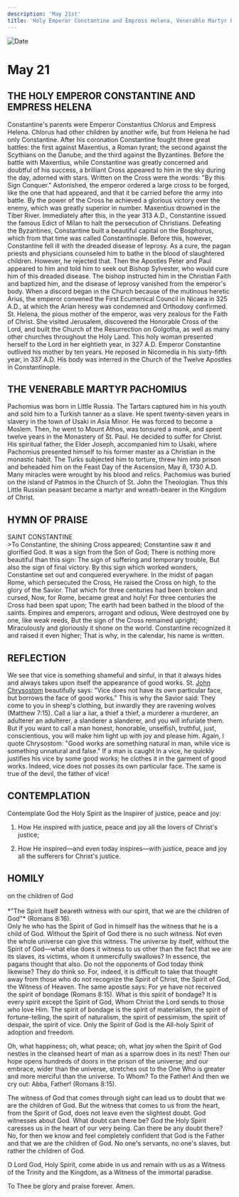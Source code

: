 ```yaml
---
description: 'May 21st'
title: 'Holy Emperor Constantine and Empress Helena, Venerable Martyr Pachomius'
---
```


<CustomPaginator />
<RunningHead />

<Image src="/title-imprint.png" height={68} width={50} alt="Date" className="title-imprint"/>

# <div id="date">May <Image className="four-dot" src="/four-dot.png" height={15} width={15} alt="" />21</div>

## THE HOLY EMPEROR CONSTANTINE AND EMPRESS HELENA

Constantine's parents were Emperor Constantius Chlorus and Empress Helena. Chlorus had other children by another wife, but from Helena he had only Constantine. After his coronation Constantine fought three great battles: the first against Maxentius, a Roman tyrant; the second against the Scythians on the Danube; and the third against the Byzantines. Before the battle with Maxentius, while Constantine was greatly concerned and doubtful of his success, a brilliant Cross appeared to him in the sky during the day, adorned with stars. Written on the Cross were the words: "By this Sign Conquer." Astonished, the emperor ordered a large cross to be forged, like the one that had appeared, and that it be carried before the army into battle. By the power of the Cross he achieved a glorious victory over the enemy, which was greatly superior in number. Maxentius drowned in the Tiber River. Immediately after this, in the year 313 A.D., Constantine issued the famous Edict of Milan to halt the persecution of Christians. Defeating the Byzantines, Constantine built a beautiful capital on the Bosphorus, which from that time was called Constantinople. Before this, however, Constantine fell ill with the dreaded disease of leprosy. As a cure, the pagan priests and physicians counseled him to bathe in the blood of slaughtered children. However, he rejected that. Then the Apostles Peter and Paul appeared to him and told him to seek out Bishop Sylvester, who would cure him of this dreaded disease. The bishop instructed him in the Christian Faith and baptized him, and the disease of leprosy vanished from the emperor's body. When a discord began in the Church because of the mutinous heretic Arius, the emperor convened the First Ecumenical Council in Nicaea in 325 A.D., at which the Arian heresy was condemned and Orthodoxy confirmed. St. Helena, the pious mother of the emperor, was very zealous for the Faith of Christ. She visited Jerusalem, discovered the Honorable Cross of the Lord, and built the Church of the Resurrection on Golgotha, as well as many other churches throughout the Holy Land. This holy woman presented herself to the Lord in her eightieth year, in 327 A.D. Emperor Constantine outlived his mother by ten years. He reposed in Nicomedia in his sixty-fifth year, in 337 A.D. His body was interred in the Church of the Twelve Apostles in Constantinople.

## THE VENERABLE MARTYR PACHOMIUS

Pachomius was born in Little Russia. The Tartars captured him in his youth and sold him to a Turkish tanner as a slave. He spent twenty-seven years in slavery in the town of Usaki in Asia Minor. He was forced to become a Moslem. Then, he went to Mount Athos, was tonsured a monk, and spent twelve years in the Monastery of St. Paul. He decided to suffer for Christ. His spiritual father, the Elder Joseph, accompanied him to Usaki, where Pachomius presented himself to his former master as a Christian in the monastic habit. The Turks subjected him to torture, threw him into prison and beheaded him on the Feast Day of the Ascension, May 8, 1730 A.D. Many miracles were wrought by his blood and relics. Pachomius was buried on the island of Patmos in the Church of St. John the Theologian. Thus this Little Russian peasant became a martyr and wreath-bearer in the Kingdom of Christ.


## HYMN OF PRAISE
<div style={{textAlign:'center', color:'crimson', fontWeight:'bold'}}>
SAINT CONSTANTINE
</div>
>To Constantine, the shining Cross appeared;  
Constantine saw it and glorified God.  
It was a sign from the Son of God;  
There is nothing more beautiful than this sign:  
The sign of suffering and temporary trouble,  
But also the sign of final victory.  
By this sign which worked wonders,  
Constantine set out and conquered everywhere.  
In the midst of pagan Rome, which persecuted the Cross,  
He raised the Cross on high, to the glory of the Savior.  
That which for three centuries had been broken and cursed,  
Now, for Rome, became great and holy!  
For three centuries the Cross had been spat upon;  
The earth had been bathed in the blood of the saints.  
Empires and emperors, arrogant and odious,  
Were destroyed one by one, like weak reeds,  
But the sign of the Cross remained upright;  
Miraculously and gloriously it shone on the world.  
Constantine recognized it and raised it even higher;  
That is why, in the calendar, his name is written.  


## REFLECTION

We see that vice is something shameful and sinful, in that it always hides and always takes upon itself the appearance of good works. St. [John Chrysostom](/november/13th) beautifully says: "Vice does not have its own particular face, but borrows the face of good works." This is why the Savior said: They come to you in sheep's clothing, but inwardly they are ravening wolves (Matthew 7:15). Call a liar a liar, a thief a thief, a murderer a murderer, an adulterer an adulterer, a slanderer a slanderer, and you will infuriate them. But if you want to call a man honest, honorable, unselfish, truthful, just, conscientious, you will make him light up with joy and please him. Again, I quote Chrysostom: "Good works are something natural in man, while vice is something unnatural and false." If a man is caught in a vice, he quickly justifies his vice by some good works; he clothes it in the garment of good works. Indeed, vice does not posses its own particular face. The same is true of the devil, the father of vice!


## CONTEMPLATION

Contemplate God the Holy Spirit as the Inspirer of justice, peace and joy:

1. How He inspired with justice, peace and joy all the lovers of Christ's justice;

2. How He inspired—and even today inspires—with justice, peace and joy all the sufferers for Christ's justice.


## HOMILY
<div style={{textAlign:'center', color:'crimson', fontWeight:'bold'}}>
on the children of God
</div><br />
<div style={{textAlign:'right'}}>
*"The Spirit Itself beareth witness with our spirit, that we are the children of God"* (Romans 8:16).
</div>
Only he who has the Spirit of God in himself has the witness that he is a child of God. Without the Spirit of God there is no such witness. Not even the whole universe can give this witness. The universe by itself, without the Spirit of God—what else does it witness to us other than the fact that we are its slaves, its victims, whom it unmercifully swallows? In essence, the pagans thought that also. Do not the opponents of God today think likewise? They do think so. For, indeed, it is difficult to take that thought away from those who do not recognize the Spirit of Christ, the Spirit of God, the Witness of Heaven. The same apostle says: For ye have not received the spirit of bondage (Romans 8:15). What is this spirit of bondage? It is every spirit except the Spirit of God, Whom Christ the Lord sends to those who love Him. The spirit of bondage is the spirit of materialism, the spirit of fortune-telling, the spirit of naturalism, the spirit of pessimism, the spirit of despair, the spirit of vice. Only the Spirit of God is the All-holy Spirit of adoption and freedom.

Oh, what happiness; oh, what peace; oh, what joy when the Spirit of God nestles in the cleansed heart of man as a sparrow does in its nest! Then our hope opens hundreds of doors in the prison of the universe; and our embrace, wider than the universe, stretches out to the One Who is greater and more merciful than the universe. To Whom? To the Father! And then we cry out: Abba, Father! (Romans 8:15).

The witness of God that comes through sight can lead us to doubt that we are the children of God. But the witness that comes to us from the heart, from the Spirit of God, does not leave even the slightest doubt. God witnesses about God. What doubt can there be? God the Holy Spirit caresses us in the heart of our very being. Can there be any doubt there? No, for then we know and feel completely confident that God is the Father and that we are the children of God. No one's servants, no one's slaves, but rather the children of God.

O Lord God, Holy Spirit, come abide in us and remain with us as a Witness of the Trinity and the Kingdom, as a Witness of the immortal paradise.

To Thee be glory and praise forever. Amen.